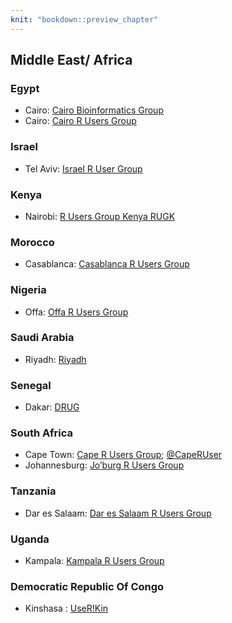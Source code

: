 ```yaml
---
knit: "bookdown::preview_chapter"
---
```


## Middle East/ Africa

### Egypt

  * Cairo: [Cairo Bioinformatics Group](https://www.meetup.com/Cairo-Bioinformatics-Group/)
  * Cairo: [Cairo R Users Group](https://www.meetup.com/Cairo-R-Users-Group/)

### Israel

  * Tel Aviv: [Israel R User Group](https://groups.google.com/group/israel-r-user-group)

### Kenya

  * Nairobi: [R Users Group Kenya RUGK](https://www.meetup.com/Nairobi-R-Users-Group/)
  
### Morocco

  * Casablanca: [Casablanca R Users Group](https://www.meetup.com/Casablanca-R-Users-Group/)

### Nigeria

  * Offa: [Offa R Users Group](https://www.meetup.com/FEDPOFA-R-Users-Group/)

### Saudi Arabia

  * Riyadh: [Riyadh](https://riyadhusergroup.wordpress.com/)

### Senegal

  * Dakar: [DRUG](https://www.meetup.com/DakaR-R-User-Group/)

### South Africa

  * Cape Town: [Cape R Users Group](https://caperuser.wordpress.com/); [\@CapeRUser](https://twitter.com/CapeRUser)
  * Johannesburg: [Jo'burg R Users Group](https://www.meetup.com/Joburg-R-Users-Group)

### Tanzania

  * Dar es Salaam: [Dar es Salaam R Users Group](https://www.meetup.com/DarEs-Salaam-R-users/)

### Uganda

  * Kampala: [Kampala R Users Group](https://www.meetup.com/Kampala-R-Users-Group/)

### Democratic Republic Of Congo

  * Kinshasa : [UseR!Kin](https://www.meetup.com/user-kin/)
  
